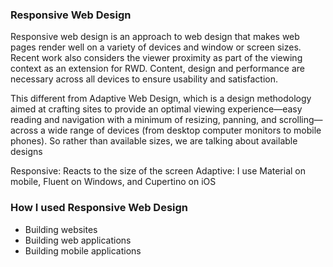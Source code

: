 
### Responsive Web Design

Responsive web design is an approach to web design that makes web pages render well on a variety of devices and window
or screen sizes. Recent work also considers the viewer proximity as part of the viewing context as an extension for
RWD. Content, design and performance are necessary across all devices to ensure usability and satisfaction.

This different from Adaptive Web Design, which is a design methodology aimed at crafting sites to provide an optimal
viewing experience—easy reading and navigation with a minimum of resizing, panning, and scrolling—across a wide range of
devices (from desktop computer monitors to mobile phones). So rather than available sizes, we are talking about
available designs

Responsive: Reacts to the size of the screen
Adaptive: I use Material on mobile, Fluent on Windows, and Cupertino on iOS

### How I used Responsive Web Design

-   Building websites
-   Building web applications
-   Building mobile applications

<FreeCodeCamp id={id} />